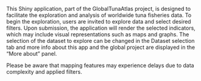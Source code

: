 
This Shiny application, part of the GlobalTunaAtlas project, is designed to facilitate the exploration and analysis of worldwide tuna fisheries data. To begin the exploration, users are invited to explore data and select desired filters. Upon submission, the application will render the selected indicators, which may include visual representations such as maps and graphs. The selection of the dataset to explore can be changed in the Dataset selection tab and more info about this app and the global project are displayed in the "More about" panel.

Please be aware that mapping features may experience delays due to data complexity and applied filters.
